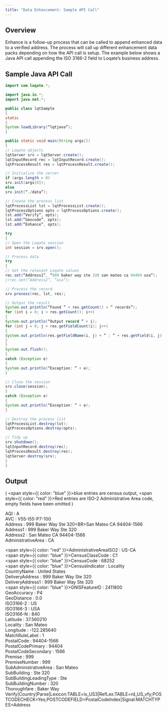 ```yaml
---
title: "Data Enhancement: Sample API Call"
---
```


## Overview

Enhance is a follow-up process that can be called to append enhanced data to a verified address. The process will call up different enhancement data packs depending on how the API call is setup. The example below shows a Java API call appending the ISO 3166-2 field to Loqate’s business address.

## Sample Java API Call

```java
import com.loqate.*;

import java.io.*;
import java.net.*;

public class lqtSample
{
static
{
System.loadLibrary(“lqtjava”);
}

public static void main(String args[])
{
// Loqate objects
lqtServer srv = lqtServer.create();
lqtInputRecord rec = lqtInputRecord.create();
lqtProcessResult res = lqtProcessResult.create();

// Initialize the server
if (args.length > 0)
srv.init(args[0]);
else
srv.init(“./data”);

// Create the process list
lqtProcessList lst = lqtProcessList.create();
lqtProcessOptions opts = lqtProcessOptions.create();
lst.add(“Verify”, opts);
lst.add(“Geocode”, opts);
lst.add(“Enhance”, opts);

try
{
// Open the Loqate session
int session = srv.open();

// Process data
try
{
// Set the relevant Loqate values
rec.set(“Address1”, “999 baker way ste 320 san mateo ca 94404 usa”);
//rec.set(“Address2”, “usa”);

// Process the record
srv.process(rec, lst, res);

// Output the result
System.out.println(“Found ” + res.getCount() + ” records”);
for (int i = 0; i < res.getCount(); i++)
{
System.out.println(“Output record ” + i);
for (int j = 0; j < res.getFieldCount(i); j++)
{
System.out.println(res.getFieldName(i, j) + ” : ” + res.getField(i, j));
}
}
System.out.flush();
}
catch (Exception e)
{
System.out.println(“Exception: ” + e);
}

// Close the session
srv.close(session);
}
catch (Exception e)
{
System.out.println(“Exception: ” + e);
}

// Destroy the process list
lqtProcessList.destroy(lst);
lqtProcessOptions.destroy(opts);

// Tidy up
srv.shutdown();
lqtInputRecord.destroy(rec);
lqtProcessResult.destroy(res);
lqtServer.destroy(srv);
}
}
```

## Output

( <span style={{ color: "blue" }}>blue entries are census output</span>, <span style={{ color: "red" }}>Red entries are ISO-2 Administrative Area code</span>, empty fields have been omitted )

AQI : A <br/>
AVC : V55-I55-P7-100 <br/>
Address : 999 Baker Way Ste 320\<BR>San Mateo CA 94404-1566 <br/>
Address1 : 999 Baker Way Ste 320 <br/>
Address2 : San Mateo CA 94404-1566 <br/>
AdministrativeArea : CA <br />

<span style={{ color: "red" }}>AdministrativeAreaISO2 : US-CA </span> <br />
<span style={{ color: "blue" }}>CensusClassCode : C1 </span> <br />
<span style={{ color: "blue" }}>CensusCode : 68252 </span> <br />
<span style={{ color: "blue" }}>CensusIndicator : Locality </span> <br />
CountryName : United States <br />
DeliveryAddress : 999 Baker Way Ste 320 <br />
DeliveryAddress1 : 999 Baker Way Ste 320 <br />
<span style={{ color: "blue" }}>GNISFeatureID : 2411800 </span> <br />
GeoAccuracy : P4 <br />
GeoDistance : 0.0 <br />
ISO3166-2 : US <br />
ISO3166-3 : USA <br />
ISO3166-N : 840 <br />
Latitude : 37.560210 <br />
Locality : San Mateo <br />
Longitude : -122.285640 <br />
MatchRuleLabel : 1 <br />
PostalCode : 94404-1566 <br />
PostalCodePrimary : 94404 <br />
PostalCodeSecondary : 1566 <br />
Premise : 999 <br />
PremiseNumber : 999 <br />
SubAdministrativeArea : San Mateo <br />
SubBuilding : Ste 320 <br />
SubBuildingLeadingType : Ste <br />
SubBuildingNumber : 320 <br />
Thoroughfare : Baker Way <br />
Verify|Country|Parse|Lexicon:TABLE=lx_US3|RefLex:TABLE=rd_US_vfy;POSTCODECHECK=Yes;POSTCODEFIELD=PostalCodeIndex|Signal:MATCHTYPES=Address
<br />
